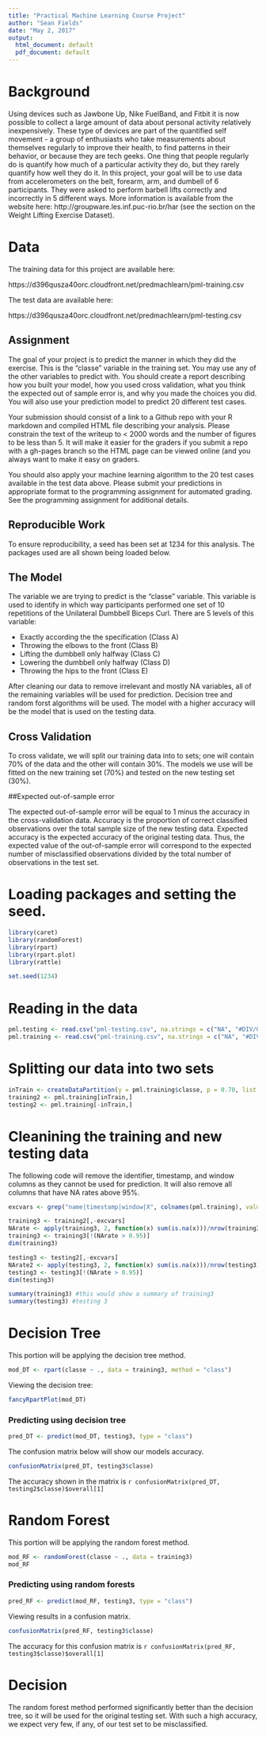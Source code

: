 ---
title: "Practical Machine Learning Course Project"
author: "Sean Fields"
date: "May 2, 2017"
output:
  html_document: default
  pdf_document: default
---
# Background  
Using devices such as Jawbone Up, Nike FuelBand, and Fitbit it is now possible to collect a large amount of data about personal activity relatively inexpensively. These type of devices are part of the quantified self movement - a group of enthusiasts who take measurements about themselves regularly to improve their health, to find patterns in their behavior, or because they are tech geeks. One thing that people regularly do is quantify how much of a particular activity they do, but they rarely quantify how well they do it. In this project, your goal will be to use data from accelerometers on the belt, forearm, arm, and dumbell of 6 participants. They were asked to perform barbell lifts correctly and incorrectly in 5 different ways. More information is available from the website here: http://groupware.les.inf.puc-rio.br/har (see the section on the Weight Lifting Exercise Dataset).  

# Data  
The training data for this project are available here:

https://d396qusza40orc.cloudfront.net/predmachlearn/pml-training.csv

The test data are available here:

https://d396qusza40orc.cloudfront.net/predmachlearn/pml-testing.csv  

## Assignment  
The goal of your project is to predict the manner in which they did the exercise. This is the "classe" variable in the training set. You may use any of the other variables to predict with. You should create a report describing how you built your model, how you used cross validation, what you think the expected out of sample error is, and why you made the choices you did. You will also use your prediction model to predict 20 different test cases.  

Your submission should consist of a link to a Github repo with your R markdown and compiled HTML file describing your analysis. Please constrain the text of the writeup to < 2000 words and the number of figures to be less than 5. It will make it easier for the graders if you submit a repo with a gh-pages branch so the HTML page can be viewed online (and you always want to make it easy on graders.  

You should also apply your machine learning algorithm to the 20 test cases available in the test data above. Please submit your predictions in appropriate format to the programming assignment for automated grading. See the programming assignment for additional details.  

## Reproducible Work  

To ensure reproducibility, a seed has been set at 1234 for this analysis. The packages used are all shown being loaded below.  

## The Model  

The variable we are trying to predict is the "classe" variable. This variable is used to identify in which way participants performed one set of 10 repetitions of the Unilateral Dumbbell Biceps Curl. There are 5 levels of this variable:  

* Exactly according the the specification (Class A)  
* Throwing the elbows to the front (Class B)  
* Lifting the dumbbell only halfway (Class C)  
* Lowering the dumbbell only halfway (Class D)  
* Throwing the hips to the front (Class E)  

After cleaning our data to remove irrelevant and mostly NA variables, all of the remaining variables will be used for prediction. Decision tree and random forst algorithms will be used. The model with a higher accuracy will be the model that is used on the testing data. 

## Cross Validation  
To cross validate, we will split our training data into to sets; one will contain 70% of the data and the other will contain 30%. The models we use will be fitted on the new training set (70%) and tested on the new testing set (30%).  

##Expected out-of-sample error  

The expected out-of-sample error will be equal to 1 minus the accuracy in the cross-validation data. Accuracy is the proportion of correct classified observations over the total sample size of the new testing data. Expected accuracy is the expected accuracy of the original testing data. Thus, the expected value of the out-of-sample error will correspond to the expected number of misclassified observations divided by the total number of observations in the test set.  

# Loading packages and setting the seed.


```{r, warning=FALSE, message=FALSE}
library(caret)
library(randomForest)
library(rpart)
library(rpart.plot)
library(rattle)

set.seed(1234)
```  
# Reading in the data  

```{r, message=FALSE}
pml.testing <- read.csv("pml-testing.csv", na.strings = c("NA", "#DIV/0!",""))
pml.training <- read.csv("pml-training.csv", na.strings = c("NA", "#DIV/0!",""))
```  

# Splitting our data into two sets
```{r}
inTrain <- createDataPartition(y = pml.training$classe, p = 0.70, list = FALSE)
training2 <- pml.training[inTrain,]
testing2 <- pml.training[-inTrain,]
```  

# Cleanining the training and new testing data
The following code will remove the identifier, timestamp, and window columns as they cannot be used for prediction. It will also remove all columns that have NA rates above 95%.  
```{r}
excvars <- grep("name|timestamp|window|X", colnames(pml.training), value = FALSE)

training3 <- training2[,-excvars]
NArate <- apply(training3, 2, function(x) sum(is.na(x)))/nrow(training3)
training3 <- training3[!(NArate > 0.95)]
dim(training3)

testing3 <- testing2[,-excvars]
NArate2 <- apply(testing3, 2, function(x) sum(is.na(x)))/nrow(testing3)
testing3 <- testing3[!(NArate > 0.95)]
dim(testing3)
```  

```{r, eval = FALSE}
summary(training3) #this would show a summary of training3
summary(testing3) #testing 3
```  

# Decision Tree  

This portion will be applying the decision tree method.  

```{r}
mod_DT <- rpart(classe ~ ., data = training3, method = "class")
```  
Viewing the decision tree:  

```{r}
fancyRpartPlot(mod_DT)
```  

### Predicting using decision tree  

```{r}
pred_DT <- predict(mod_DT, testing3, type = "class")
```  

The confusion matrix below will show our models accuracy.  

```{r}
confusionMatrix(pred_DT, testing3$classe)
```

The accuracy shown in the matrix is `r confusionMatrix(pred_DT, testing2$classe)$overall[1]`  

# Random Forest  

This portion will be applying the random forest method.  

```{r}
mod_RF <- randomForest(classe ~ ., data = training3)
mod_RF
```  

### Predicting using random forests  

```{r}
pred_RF <- predict(mod_RF, testing3, type = "class")
```  

Viewing results in a confusion matrix.  

```{r}
confusionMatrix(pred_RF, testing3$classe)
```  

The accuracy for this confusion matrix is `r confusionMatrix(pred_RF, testing3$classe)$overall[1]`  


# Decision  

The random forest method performed significantly better than the decision tree, so it will be used for the original testing set. With such a high accuracy, we expect very few, if any, of our test set to be misclassified. 
